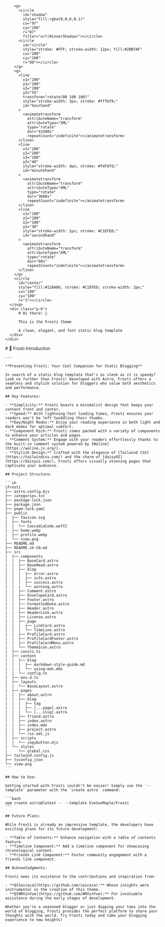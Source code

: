 
<BaseLayout PageID="home">
  <BaseCard title="home">
    <div class="flex">
      <svg width="200" height="200" class="clock">
        <filter id="innerShadow" x="-20%" y="-20%" width="140%" height="140%">
          <feGaussianBlur in="SourceGraphic" stdDeviation="3" result="blur"
          ></feGaussianBlur>
          <feOffset in="blur" dx="2.5" dy="2.5"></feOffset>
        </filter>

        <g>
          <circle
            id="shadow"
            style="fill:rgba(0,0,0,0.1)"
            cx="97"
            cy="100"
            r="87"
            filter="url(#innerShadow)"></circle>
          <circle
            id="circle"
            style="stroke: #FFF; stroke-width: 12px; fill:#20B7AF"
            cx="100"
            cy="100"
            r="80"></circle>
        </g>
        <g>
          <line
            x1="100"
            y1="100"
            x2="100"
            y2="55"
            transform="rotate(80 100 100)"
            style="stroke-width: 3px; stroke: #fffbf9;"
            id="hourhand"
          >
            <animatetransform
              attributeName="transform"
              attributeType="XML"
              type="rotate"
              dur="43200s"
              repeatCount="indefinite"></animatetransform>
          </line>
          <line
            x1="100"
            y1="100"
            x2="100"
            y2="40"
            style="stroke-width: 4px; stroke: #fdfdfd;"
            id="minutehand"
          >
            <animatetransform
              attributeName="transform"
              attributeType="XML"
              type="rotate"
              dur="3600s"
              repeatCount="indefinite"></animatetransform>
          </line>
          <line
            x1="100"
            y1="100"
            x2="100"
            y2="30"
            style="stroke-width: 2px; stroke: #C1EFED;"
            id="secondhand"
          >
            <animatetransform
              attributeName="transform"
              attributeType="XML"
              type="rotate"
              dur="60s"
              repeatCount="indefinite"></animatetransform>
          </line>
        </g>
        <circle
          id="center"
          style="fill:#128A86; stroke: #C1EFED; stroke-width: 2px;"
          cx="100"
          cy="100"
          r="3"></circle>
      </svg>
      <div class="p-6">
          # Hi there! 👋

          This is the Frosti theme

          A clean, elegant, and fast static blog template
      </div>
    </div>
  </BaseCard>

  <BaseCard title="home" image="/home.webp">
    # 🧊 Frosti Introduction

    ---

    **Presenting Frosti: Your Cool Companion for Static Blogging**

    In search of a static blog template that's as sleek as it is speedy? Look no further than Frosti! Developed with Astro, Frosti offers a seamless and stylish solution for bloggers who value both aesthetics and performance.

    ## Key Features:

    - **Simplicity:** Frosti boasts a minimalist design that keeps your content front and center.
    - **Speed:** With lightning-fast loading times, Frosti ensures your readers won't be left twiddling their thumbs.
    - **Day/Night Modes:** Enjoy your reading experience in both light and dark modes for optimal comfort.
    - **Component Rich:** Frosti comes packed with a variety of components to enhance your articles and pages.
    - **Comment System:** Engage with your readers effortlessly thanks to the built-in comment system powered by [Waline](https://waline.js.org/).
    - **Stylish Design:** Crafted with the elegance of [Tailwind CSS](https://tailwindcss.com/) and the charm of [daisyUI](https://daisyui.com/), Frosti offers visually stunning pages that captivate your audience.

    ## Project Structure:

    ```sh
    \Frosti
    ├── astro.config.mjs
    ├── categories.txt
    ├── package-lock.json
    ├── package.json
    ├── pnpm-lock.yaml
    ├── public
    |  ├── favicon.svg
    |  ├── fonts
    |  |  └── CascadiaCode.woff2
    |  ├── home.webp
    |  ├── profile.webp
    |  └── view.png
    ├── README.md
    ├── README.zh-CN.md
    ├── src
    |  ├── components
    |  |  ├── BaseCard.astro
    |  |  ├── BaseHead.astro
    |  |  ├── blog
    |  |  |  ├── error.astro
    |  |  |  ├── info.astro
    |  |  |  ├── success.astro
    |  |  |  └── warning.astro
    |  |  ├── Comment.astro
    |  |  ├── EnvelopeCard.astro
    |  |  ├── Footer.astro
    |  |  ├── FormattedDate.astro
    |  |  ├── Header.astro
    |  |  ├── HeaderLink.astro
    |  |  ├── License.astro
    |  |  ├── page
    |  |  |  ├── LinkCard.astro
    |  |  |  └── TimeLine.astro
    |  |  ├── ProfileCard.astro
    |  |  ├── ProfileCardFooter.astro
    |  |  ├── ProfileCardMenu.astro
    |  |  └── ThemeIcon.astro
    |  ├── consts.ts
    |  ├── content
    |  |  ├── blog
    |  |  |  ├── markdown-style-guide.md
    |  |  |  └── using-mdx.mdx
    |  |  └── config.ts
    |  ├── env.d.ts
    |  ├── layouts
    |  |  └── BaseLayout.astro
    |  ├── pages
    |  |  ├── about.astro
    |  |  ├── blog
    |  |  |  ├── tag
    |  |  |  ├── [...page].astro
    |  |  |  └── [...slug].astro
    |  |  ├── friend.astro
    |  |  ├── index.astro
    |  |  ├── index.mdx
    |  |  ├── project.astro
    |  |  └── rss.xml.js
    |  ├── scripts
    |  |  └── copybutton.mjs
    |  └── styles
    |     └── global.css
    ├── tailwind.config.js
    ├── tsconfig.json
    └── view.png
    ```

    ## How to Use:

    Getting started with Frosti couldn't be easier! Simply use the `--template` parameter with the `create astro` command:

    ```bash
    npm create astro@latest -- --template EveSunMaple/Frosti
    ```

    ## Future Plans:

    While Frosti is already an impressive template, the developers have exciting plans for its future development:

    - **Table of Contents:** Enhance navigation with a table of contents feature.
    - **Timeline Component:** Add a timeline component for showcasing chronological content.
    - **Friends Link Component:** Foster community engagement with a friends link component.

    ## Acknowledgments:

    Frosti owes its existence to the contributions and inspiration from:

    - **@[Saicaca](https://github.com/saicaca):** Whose insights were instrumental in the creation of this theme.
    - **@[WRXinYue](https://github.com/WRXinYue):** For invaluable assistance during the early stages of development.

    Whether you're a seasoned blogger or just dipping your toes into the world of blogging, Frosti provides the perfect platform to share your thoughts with the world. Try Frosti today and take your blogging experience to new heights!
  </BaseCard>
</BaseLayout>